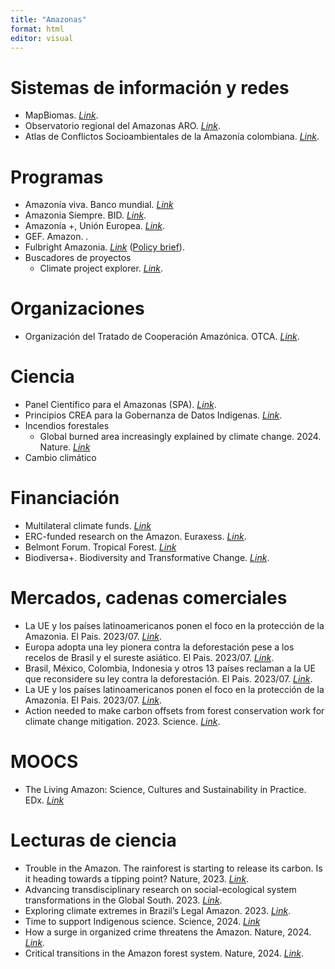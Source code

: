 ```yaml
---
title: "Amazonas"
format: html
editor: visual
---
```


# **Sistemas de información y redes**

-   MapBiomas. [*Link*](https://plataforma.amazonia.mapbiomas.org/agua).
-   Observatorio regional del Amazonas ARO. [*Link*](https://oraotca.org/en/home/).
-   Atlas de Conflictos Socioambientales de la Amazonía colombiana. [*Link*](https://siatac.co/atlas-conflictos-socioambientales/?fbclid=IwAR1ZekAw3NNfsHnnZXiDpHFz0ONGYzax26xTVMwYyHOft1cfavwnXZx-G3g).

# **Programas**

-   Amazonía viva. Banco mundial. [*Link*](https://www.bancomundial.org/es/programs/supporting-amazonia#:~:text=Amazon%C3%ADa%20Viva%20es%20la%20iniciativa,de%20vida%20de%20su%20poblaci%C3%B3n.)
-   Amazonia Siempre. BID. [*Link*](https://www.iadb.org/es/quienes-somos/tematicas/Amazonia).
-   Amazonía +, Unión Europea. [*Link*](https://www.fiiapp.org/proyectos_fiiapp/programa-amazonia/).
-   GEF. Amazon. .
-   Fulbright Amazonia. [*Link*](https://www.fulbrightprogram.org/amazonia/) ([Policy brief](https://www.fulbrightprogram.org/amazonia/)).
-   Buscadores de proyectos
    -   Climate project explorer. [*Link*](https://climateprojectexplorer.org/geographies/colombia).

# **Organizaciones**

-   Organización del Tratado de Cooperación Amazónica. OTCA. [*Link*](http://otca.org/).

# **Ciencia**

-   Panel Científico para el Amazonas (SPA). [*Link*](https://www.laamazoniaquequeremos.org/).
-   Principios CREA para la Gobernanza de Datos Indigenas. [*Link*](https://www.gida-global.org/care).
-   Incendios forestales
    -   Global burned area increasingly explained by climate change. 2024. Nature. [*Link*](https://www.nature.com/articles/s41558-024-02140-w)
-   Cambio climático

# **Financiación**

-   Multilateral climate funds. [*Link*](https://climateprojectexplorer.org/)
-   ERC-funded research on the Amazon. Euraxess. [*Link*](https://euraxess.ec.europa.eu/worldwide/lac/events/webinar-showcasing-erc-funded-research-amazon).
-   Belmont Forum. Tropical Forest. [*Link*](https://belmontforum.org/cras#forests)
-   Biodiversa+. Biodiversity and Transformative Change. [*Link*](https://www.biodiversa.eu/2024/06/11/2024-2025-joint-call/).

# **Mercados, cadenas comerciales**

-   La UE y los países latinoamericanos ponen el foco en la protección de la Amazonia. El Pais. 2023/07. [*Link*](https://elpais.com/america-futura/2023-09-18/la-ue-y-los-paises-latinoamericanos-ponen-el-foco-en-la-proteccion-de-la-amazonia.html).
-   Europa adopta una ley pionera contra la deforestación pese a los recelos de Brasil y el sureste asiático. El Pais. 2023/07. [*Link*](https://elpais.com/clima-y-medio-ambiente/2023-05-16/europa-adopta-una-ley-pionera-contra-la-deforestacion-pese-a-los-recelos-de-brasil-y-el-sureste-asiatico.html).
-   Brasil, México, Colombia, Indonesia y otros 13 países reclaman a la UE que reconsidere su ley contra la deforestación. El Pais. 2023/07. [*Link*](https://elpais.com/clima-y-medio-ambiente/2023-09-11/brasil-mexico-colombia-indonesia-y-otros-13-paises-reclaman-a-la-ue-que-reconsidere-su-ley-contra-la-deforestacion.html).
-   La UE y los países latinoamericanos ponen el foco en la protección de la Amazonia. El Pais. 2023/07. [*Link*](https://elpais.com/america-futura/2023-09-18/la-ue-y-los-paises-latinoamericanos-ponen-el-foco-en-la-proteccion-de-la-amazonia.html).
-   Action needed to make carbon offsets from forest conservation work for climate change mitigation. 2023. Science. [*Link*](https://www.science.org/doi/10.1126/science.ade3535).

# **MOOCS**

-   The Living Amazon: Science, Cultures and Sustainability in Practice. EDx. [*Link*](https://www.edx.org/learn/sustainability/sdg-academy-the-living-amazon-science-cultures-and-sustainability-in-practice)

# **Lecturas de ciencia**

-   Trouble in the Amazon. The rainforest is starting to release its carbon. Is it heading towards a tipping point? Nature, 2023. [*Link*](https://www.nature.com/immersive/d41586-023-02599-1/index.html).
-   Advancing transdisciplinary research on social-ecological system transformations in the Global South. 2023. [*Link*](https://www.tandfonline.com/journals/tbsm22/collections/social-ecological-system).
-   Exploring climate extremes in Brazil’s Legal Amazon. 2023. [*Link*](https://link.springer.com/article/10.1007/s00477-023-02634-7).
-   Time to support Indigenous science. Science, 2024. [*Link*](https://www.science.org/doi/10.1126/science.ado0684)
-   How a surge in organized crime threatens the Amazon. Nature, 2024. [*Link*](https://www.nature.com/articles/d41586-023-04087-y).
-   Critical transitions in the Amazon forest system. Nature, 2024. [*Link*](https://www.nature.com/articles/s41586-023-06970-0).